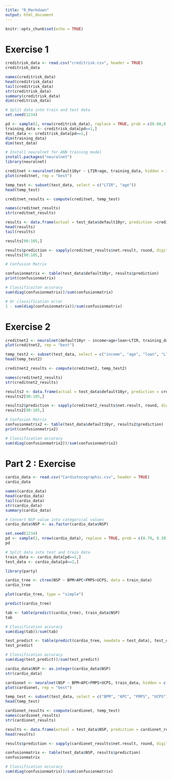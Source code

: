 ```yaml
---
title: "R_Markdown"
output: html_document
---
```


```r
knitr::opts_chunk$set(echo = TRUE)
```

# Exercise 1

```r
creditrisk_data <- read.csv("creditrisk.csv", header = TRUE)
creditrisk_data
```

```r
names(creditrisk_data)
head(creditrisk_data)
tail(creditrisk_data)
str(creditrisk_data)
summary(creditrisk_data)
dim(creditrisk_data)
```

```r
# Split data into train and test data
set.seed(1234)

pd <- sample(2, nrow(creditrisk_data), replace = TRUE, prob = c(0.60,0.40))
training_data <- creditrisk_data[pd==1,]
test_data <- creditrisk_data[pd==2,]
dim(training_data)
dim(test_data)
```

```r
# Install neuralnet for ANN training model
install.packages("neuralnet")
library(neuralnet)
```

```r
creditnet <-neuralnet(default10yr ~ LTIR+age, training_data, hidden = 3, lifesign = "minimal", linear.output = FALSE, threshold = 0.1)
plot(creditnet, rep = "best")
```

```r
temp_test <- subset(test_data, select = c("LTIR", "age"))
head(temp_test)
```

```r
creditnet_results <- compute(creditnet, temp_test)

names(creditnet_results)
str(creditnet_results)
```

```r
results <- data.frame(actual = test_data$default10yr, prediction =creditnet_results$net.result)
head(results)
tail(results)

results[90:105,]
```

```r
results$prediction <- sapply(creditnet_results$net.result, round, digits = 0)
results[90:105,]
```

```r
# Confusion Matrix

confusionmatrix <- table(test_data$default10yr, results$prediction)
print(confusionmatrix)
```

```r
# Classificaiton accuracy
sum(diag(confusionmatrix))/sum(confusionmatrix)

# Or classification error
1 - sum(diag(confusionmatrix))/sum(confusionmatrix)
```

# Exercise 2

```r
creditnet2 <- neuralnet(default10yr ~ income+age+loan+LTIR, training_data, hidden = 3, lifesign = "minimal", linear.output = FALSE, threshold = 0.1)
plot(creditnet2, rep = "best")
```

```r
temp_test2 <- subset(test_data, select = c("income", "age", "loan", "LTIR"))
head(temp_test2)
```

```r
creditnet2_results <- compute(creditnet2, temp_test2)

names(creditnet2_results)
str(creditnet2_results)
```

```r
results2 <- data.frame(actual = test_data$default10yr, prediction = creditnet2_results$net.result)
results2[90:105,]
```

```r
results2$prediction <- sapply(creditnet2_results$net.result, round, digits = 0)
results2[90:105,]
```

```r
# Confusion Matrix
confusionmatrix2 <- table(test_data$default10yr, results2$prediction)
print(confusionmatrix2)
```

```r
# Classification accuracy
sum(diag(confusionmatrix2))/sum(confusionmatrix2)
```

# Part 2 : Exercise

```r
cardio_data <- read.csv("Cardiotocographic.csv", header = TRUE)
cardio_data
```

```r
names(cardio_data)
head(cardio_data)
tail(cardio_data)
str(cardio_data)
summary(cardio_data)
```

```r
# Convert NSP value into categorical values
cardio_data$NSP <- as.factor(cardio_data$NSP)
```

```r
set.seed(1234)
pd <- sample(2, nrow(cardio_data), replace = TRUE, prob = c(0.70, 0.30))
pd
```

```r
# Split data into test and train data
train_data <- cardio_data[pd==1,]
test_data <- cardio_data[pd==2,]
```

```r
library(party)
```

```r
cardio_tree <- ctree(NSP ~ BPM+APC+FMPS+UCPS, data = train_data)
cardio_tree
```

```r
plot(cardio_tree, type = "simple")
```

```r
predict(cardio_tree)
```

```r
tab <- table(predict(cardio_tree), train_data$NSP)
tab
```

```r
# Classification accuracy
sum(diag(tab))/sum(tab)
```

```r
test_predict <- table(predict(cardio_tree, newdata = test_data), test_data$NSP)
test_predict
```

```r
# Classification accuracy
sum(diag(test_predict))/sum(test_predict)
```

```r
cardio_data$NSP <- as.integer(cardio_data$NSP)
str(cardio_data)
```

```r
cardionet <- neuralnet(NSP ~ BPM+APC+FMPS+UCPS, train_data, hidden = c(3,2), lifesign = "minimal", linear.output = FALSE, threshold = 0.1)
plot(cardionet, rep = "best")
```

```r
temp_test <- subset(test_data, select = c("BPM", "APC", "FMPS", "UCPS"))
head(temp_test)
```

```r
cardionet_results <- compute(cardionet, temp_test)
names(cardionet_results)
str(cardionet_results)
```

```r
results <- data.frame(actual = test_data$NSP, prediction = cardionet_results$net.result)
head(results)
```

```r
results$prediction <- sapply(cardionet_results$net.result, round, digits = 0)
```

```r
confusionmatrix <- table(test_data$NSP, results$prediction)
confusionmatrix
```

```r
# Classification accuracy
sum(diag(confusionmatrix))/sum(confusionmatrix)
```

